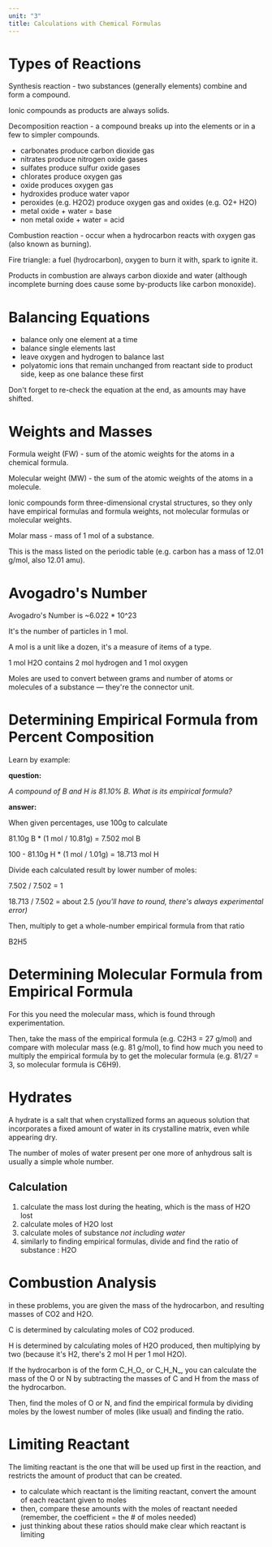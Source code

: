 ```yaml
---
unit: "3"
title: Calculations with Chemical Formulas
---
```


# Types of Reactions

Synthesis reaction - two substances (generally elements) combine and form a compound. 

Ionic compounds as products are always solids. 

Decomposition reaction - a compound breaks up into the elements or in a few to simpler compounds. 

- carbonates produce carbon dioxide gas
- nitrates produce nitrogen oxide gases
- sulfates produce sulfur oxide gases
- chlorates produce oxygen gas
- oxide produces oxygen gas
- hydroxides produce water vapor
- peroxides (e.g. H2O2) produce oxygen gas and oxides (e.g. O2+ H2O)
- metal oxide + water = base
- non metal oxide + water = acid

Combustion reaction - occur when a hydrocarbon reacts with oxygen gas (also known as burning). 

Fire triangle: a fuel (hydrocarbon), oxygen to burn it with, spark to ignite it. 

Products in combustion are always carbon dioxide and water (although incomplete burning does cause some by-products like carbon monoxide). 

# Balancing Equations

- balance only one element at a time
- balance single elements last
- leave oxygen and hydrogen to balance last
- polyatomic ions that remain unchanged from reactant side to product side, keep as one balance these first

Don't forget to re-check the equation at the end, as amounts may have shifted. 

# Weights and Masses

Formula weight (FW) - sum of the atomic weights for the atoms in a chemical formula. 

Molecular weight (MW) - the sum of the atomic weights of the atoms in a molecule. 

Ionic compounds form three-dimensional crystal structures, so they only have empirical formulas and formula weights, not molecular formulas or molecular weights. 

Molar mass - mass of 1 mol of a substance. 

This is the mass listed on the periodic table (e.g. carbon has a mass of 12.01 g/mol, also 12.01 amu). 

# Avogadro's Number

Avogadro's Number is ~6.022 * 10^23

It's the number of particles in 1 mol. 

A mol is a unit like a dozen, it's a measure of items of a type. 

1 mol H2O contains 2 mol hydrogen and 1 mol oxygen

Moles are used to convert between grams and number of atoms or molecules of a substance — they're the connector unit. 

# Determining Empirical Formula from Percent Composition

Learn by example: 

**question:** 

*A compound of B and H is 81.10% B. What is its empirical formula?* 

**answer:** 

When given percentages, use 100g to calculate

81.10g B * (1 mol / 10.81g) = 7.502 mol B

100 - 81.10g H * (1 mol / 1.01g) = 18.713 mol H

Divide each calculated result by lower number of moles: 

7.502 / 7.502 = 1

18.713 / 7.502 = about 2.5 *(you'll have to round, there's always experimental error)*

Then, multiply to get a whole-number empirical formula from that ratio

B2H5

# Determining Molecular Formula from Empirical Formula

For this you need the molecular mass, which is found through experimentation. 

Then, take the mass of the empirical formula (e.g. C2H3 = 27 g/mol) and compare with molecular mass (e.g. 81 g/mol), to find how much you need to multiply the empirical formula by to get the molecular formula (e.g. 81/27 = 3, so molecular formula is C6H9). 

# Hydrates

A hydrate is a salt that when crystallized forms an aqueous solution that incorporates a fixed amount of water in its crystalline matrix, even while appearing dry. 

The number of moles of water present per one more of anhydrous salt is usually a simple whole number. 

## Calculation

1. calculate the mass lost during the heating, which is the mass of H2O lost
2. calculate moles of H2O lost
3. calculate moles of substance *not including water*
4. similarly to finding empirical formulas, divide and find the ratio of substance : H2O

# Combustion Analysis

in these problems, you are given the mass of the hydrocarbon, and resulting masses of CO2 and H2O. 

C is determined by calculating moles of CO2 produced. 

H is determined by calculating moles of H2O produced, then multiplying by two (because it's H2, there's 2 mol H per 1 mol H2O). 

If the hydrocarbon is of the form C_H_O_ or C_H_N_, you can calculate the mass of the O or N by subtracting the masses of C and H from the mass of the hydrocarbon. 

Then, find the moles of O or N, and find the empirical formula by dividing moles by the lowest number of moles (like usual) and finding the ratio. 

# Limiting Reactant

The limiting reactant is the one that will be used up first in the reaction, and restricts the amount of product that can be created. 

- to calculate which reactant is the limiting reactant, convert the amount of each reactant given to moles
- then, compare these amounts with the moles of reactant needed (remember, the coefficient = the # of moles needed)
- just thinking about these ratios should make clear which reactant is limiting